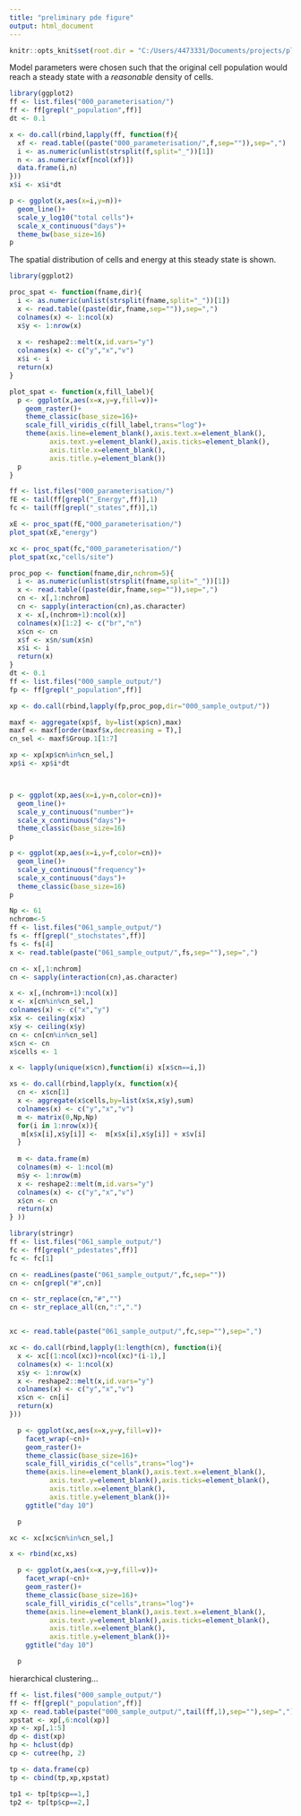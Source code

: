 ```yaml
---
title: "preliminary pde figure"
output: html_document
---
```



```r

knitr::opts_knit$set(root.dir = "C:/Users/4473331/Documents/projects/ploidyEvolution-main/Julia/test_output/00_full_tests/")

```




Model parameters were chosen such that the original cell population would reach a steady state with a *reasonable* density of cells. 

```r
library(ggplot2)
ff <- list.files("000_parameterisation/")
ff <- ff[grepl("_population",ff)]
dt <- 0.1

x <- do.call(rbind,lapply(ff, function(f){
  xf <- read.table((paste("000_parameterisation/",f,sep="")),sep=",")
  i <- as.numeric(unlist(strsplit(f,split="_"))[1])
  n <- as.numeric(xf[ncol(xf)])
  data.frame(i,n)
}))
x$i <- x$i*dt

p <- ggplot(x,aes(x=i,y=n))+
  geom_line()+
  scale_y_log10("total cells")+
  scale_x_continuous("days")+
  theme_bw(base_size=16)
p

```
The spatial distribution of cells and energy at this steady state is shown. 

```r
library(ggplot2)

proc_spat <- function(fname,dir){
  i <- as.numeric(unlist(strsplit(fname,split="_"))[1])
  x <- read.table((paste(dir,fname,sep="")),sep=",")
  colnames(x) <- 1:ncol(x)
  x$y <- 1:nrow(x)
  
  x <- reshape2::melt(x,id.vars="y")
  colnames(x) <- c("y","x","v")
  x$i <- i
  return(x)
}

plot_spat <- function(x,fill_label){
  p <- ggplot(x,aes(x=x,y=y,fill=v))+
    geom_raster()+
    theme_classic(base_size=16)+  
    scale_fill_viridis_c(fill_label,trans="log")+
    theme(axis.line=element_blank(),axis.text.x=element_blank(),
          axis.text.y=element_blank(),axis.ticks=element_blank(),
          axis.title.x=element_blank(),
          axis.title.y=element_blank())
  p
}

ff <- list.files("000_parameterisation/")
fE <- tail(ff[grepl("_Energy",ff)],1)
fc <- tail(ff[grepl("_states",ff)],1)

xE <- proc_spat(fE,"000_parameterisation/")
plot_spat(xE,"energy")

xc <- proc_spat(fc,"000_parameterisation/")
plot_spat(xc,"cells/site")


```


```r

proc_pop <- function(fname,dir,nchrom=5){
  i <- as.numeric(unlist(strsplit(fname,split="_"))[1])
  x <- read.table((paste(dir,fname,sep="")),sep=",")
  cn <- x[,1:nchrom]
  cn <- sapply(interaction(cn),as.character)
  x <- x[,(nchrom+1):ncol(x)]
  colnames(x)[1:2] <- c("br","n")
  x$cn <- cn
  x$f <- x$n/sum(x$n)
  x$i <- i
  return(x)
}
dt <- 0.1
ff <- list.files("000_sample_output/")
fp <- ff[grepl("_population",ff)]

xp <- do.call(rbind,lapply(fp,proc_pop,dir="000_sample_output/"))

maxf <- aggregate(xp$f, by=list(xp$cn),max)
maxf <- maxf[order(maxf$x,decreasing = T),]
cn_sel <- maxf$Group.1[1:7]

xp <- xp[xp$cn%in%cn_sel,]
xp$i <- xp$i*dt



p <- ggplot(xp,aes(x=i,y=n,color=cn))+
  geom_line()+
  scale_y_continuous("number")+
  scale_x_continuous("days")+
  theme_classic(base_size=16)
p

p <- ggplot(xp,aes(x=i,y=f,color=cn))+
  geom_line()+
  scale_y_continuous("frequency")+
  scale_x_continuous("days")+
  theme_classic(base_size=16)
p

```

```r
Np <- 61
nchrom<-5
ff <- list.files("061_sample_output/")
fs <- ff[grepl("_stochstates",ff)]
fs <- fs[4]
x <- read.table(paste("061_sample_output/",fs,sep=""),sep=",")

cn <- x[,1:nchrom]
cn <- sapply(interaction(cn),as.character)

x <- x[,(nchrom+1):ncol(x)]
x <- x[cn%in%cn_sel,]
colnames(x) <- c("x","y")
x$x <- ceiling(x$x)
x$y <- ceiling(x$y)
cn <- cn[cn%in%cn_sel]
x$cn <- cn
x$cells <- 1

x <- lapply(unique(x$cn),function(i) x[x$cn==i,])

xs <- do.call(rbind,lapply(x, function(x){
  cn <- x$cn[1]
  x <- aggregate(x$cells,by=list(x$x,x$y),sum)
  colnames(x) <- c("y","x","v")
  m <- matrix(0,Np,Np)
  for(i in 1:nrow(x)){
   m[x$x[i],x$y[i]] <-  m[x$x[i],x$y[i]] + x$v[i]
  }
  
  m <- data.frame(m)
  colnames(m) <- 1:ncol(m)
  m$y <- 1:nrow(m)
  x <- reshape2::melt(m,id.vars="y")
  colnames(x) <- c("y","x","v")
  x$cn <- cn
  return(x)
} ))


```

```r
library(stringr)
ff <- list.files("061_sample_output/")
fc <- ff[grepl("_pdestates",ff)]
fc <- fc[1]

cn <- readLines(paste("061_sample_output/",fc,sep=""))
cn <- cn[grepl("#",cn)]

cn <- str_replace(cn,"#","")
cn <- str_replace_all(cn,":",".") 


xc <- read.table(paste("061_sample_output/",fc,sep=""),sep=",")

xc <- do.call(rbind,lapply(1:length(cn), function(i){
  x <- xc[(1:ncol(xc))+ncol(xc)*(i-1),]
  colnames(x) <- 1:ncol(x)
  x$y <- 1:nrow(x)
  x <- reshape2::melt(x,id.vars="y")
  colnames(x) <- c("y","x","v")
  x$cn <- cn[i]
  return(x)
}))

  p <- ggplot(xc,aes(x=x,y=y,fill=v))+
    facet_wrap(~cn)+
    geom_raster()+
    theme_classic(base_size=16)+  
    scale_fill_viridis_c("cells",trans="log")+
    theme(axis.line=element_blank(),axis.text.x=element_blank(),
          axis.text.y=element_blank(),axis.ticks=element_blank(),
          axis.title.x=element_blank(),
          axis.title.y=element_blank())+
    ggtitle("day 10")

  p

xc <- xc[xc$cn%in%cn_sel,]

```

```r

x <- rbind(xc,xs)

  p <- ggplot(x,aes(x=x,y=y,fill=v))+
    facet_wrap(~cn)+
    geom_raster()+
    theme_classic(base_size=16)+  
    scale_fill_viridis_c("cells",trans="log")+
    theme(axis.line=element_blank(),axis.text.x=element_blank(),
          axis.text.y=element_blank(),axis.ticks=element_blank(),
          axis.title.x=element_blank(),
          axis.title.y=element_blank())+
    ggtitle("day 10")

  p

```


hierarchical clustering...
```r

ff <- list.files("000_sample_output/")
ff <- ff[grepl("_population",ff)]
xp <- read.table(paste("000_sample_output/",tail(ff,1),sep=""),sep=",")
xpstat <- xp[,6:ncol(xp)]
xp <- xp[,1:5]
dp <- dist(xp)
hp <- hclust(dp)
cp <- cutree(hp, 2)

tp <- data.frame(cp)
tp <- cbind(tp,xp,xpstat)

tp1 <- tp[tp$cp==1,]
tp2 <- tp[tp$cp==2,]


```

